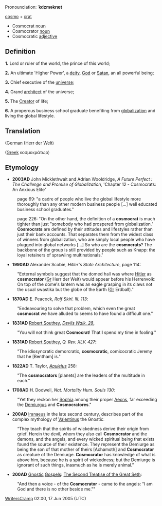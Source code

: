 Pronounciation: '''ˈkdzməkræt'''

[[cosmo]] + [[crat]]

*Cosmocrat [[noun]]
*Cosmocrator [[noun]]
*Cosmocratic [[adjective]]

==Definition==

'''1.''' Lord or ruler of the world, the prince of this world;

'''2.''' An ultimate 'Higher Power', a [[deity]], [[God]] or [[Satan]], an all powerful being;

'''3.''' Chief executive of the [[universe]];

'''4.''' Grand [[architect]] of the universe;

'''5.''' The [[Creator]] of life;

'''6.''' A properous business school graduate benefiting from [[globalisation|globalization]] and living the global lifestyle.

==Translation==
([[German]] ([http://de.wiktionary.org/wiki/Herr Herr] [http://de.wiktionary.org/wiki/der der] [http://de.wiktionary.org/wiki/Welt Welt])

([[Greek]] κοσμοκράτωρ)

==Etymology==

*'''2003AD''' John Micklethwait and Adrian Wooldridge, ''A Future Perfect : The Challenge and Promise of Globalization'', 'Chapter 12 - Cosmocrats: An Anxious Elite' 

:page 69: "a cadre of people who live the global lifestyle more thoroughly than any other modern business people [...] well educated business school graduates." 

:page 226: "On the other hand, the definition of a '''cosmocrat''' is much tighter than just "somebody who had prospered from globalization."  '''Cosmocrats''' are defined by their attitudes and lifestyles rather than just their bank accounts.  That separates them from the widest class of winners from globalization, who are simply local people who have plugged into global networks [...] So who are the '''cosmocrats'''?  The backbone of the group is still provided by people such as Knapp: the loyal retainers of sprawling multinationals."

*'''1990AD''' Alexander Scobie, ''Hitler's State Architecture'', page 114:

:"External symbols suggest that the domed hall was where [http://en.wikipedia.org/wiki/Hitler Hitler] as '''cosmocrator''' ([[German|Gr]] Herr der Welt) would appear before his Herrenvolk: On top of the dome's lantern was an eagle grasping in its claws not the usual swastika but the globe of the Earth ([[German|Gr]] Erdball)."

*'''1870AD''' E. Peacock, ''Ralf Skirl. III. 113'':
:"Endeavouring to solve that problem, which even the great '''cosmocrat''' we have alluded to seems to have found a difficult one."

*'''1831AD''' [http://en.wikipedia.org/wiki/Robert_Southey Robert Southey], ''[http://en.wikipedia.org/wiki/The_Devil%27s_Walk Devils Walk. 28]'', 
:"You will not think great '''Cosmocrat'''!  That I spend my time in fooling."

*'''1831AD''' [http://en.wikipedia.org/wiki/Robert_Southey Robert Southey], ''Q. Rev. XLV. 427'':
:"The idiosyncratic demorcratic, '''cosmocratic''', comicocratic Jeremy that he [Bentham] is."

*'''1822AD''' T. Taylor, ''[http://en.wikipedia.org/wiki/Lucius_Apuleius Apuleius]'' 258:
:"The '''cosmocrators''' [planets] are the leaders of the multitude in each."

*'''1708AD''' H. Dodwell, ''Nat. Mortality Hum. Souls 130'':
:"Yet they reckon her [http://en.wikipedia.org/wiki/Sophia_%28gnosticism%29 Sophia] among their proper [[Aeons]], far exceeding the [http://en.wikipedia.org/wiki/Demiurgus Demiurgus] and '''Cosmocratores'''."

*'''200AD''' [http://en.wikipedia.org/wiki/Iranaeus Iranaeus] in the late second century, describes part of the complex mythology of [http://en.wikipedia.org/wiki/Valentinius Valentinus] the Gnostic:

:“They teach that the spirits of wickedness derive their origin from grief. Herein the devil, whom they also call '''Cosmocrator''' and the demons, and the angels, and every wicked spiritual being that exists found the source of their existence. They represent the Demiurge as being the son of that mother of theirs [Achamoth] and '''Cosmocrator''' as creature of the Demiurge. '''Cosmocrator''' has knowledge of what is above him, because he is a spirit of wickedness; but the Demiurge is ignorant of such things, inasmuch as he is merely animal.”

*'''200AD''' [http://en.wikipedia.org/wiki/Gnosticism Gnostic] [http://en.wikipedia.org/wiki/Nag_Hammadi Gospels]: [http://en.wikipedia.org/wiki/Second_Treatise_of_the_Great_Seth The Second Treatise of the Great Seth]:
:"And then a voice - of the '''Cosmocrator''' - came to the angels: "I am God and there is no other beside me.""

[[User:WritersCramp|WritersCramp]] 02:00, 17 Jun 2005 (UTC)